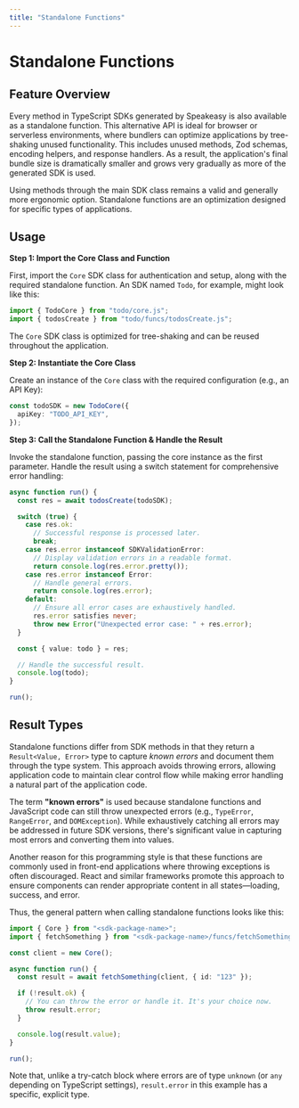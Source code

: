 ```yaml
---
title: "Standalone Functions"
---
```


# Standalone Functions

## Feature Overview

Every method in TypeScript SDKs generated by Speakeasy is also available as a
standalone function. This alternative API is ideal for browser or serverless
environments, where bundlers can optimize applications by tree-shaking unused
functionality. This includes unused methods, Zod schemas, encoding helpers, and
response handlers. As a result, the application's final bundle size is
dramatically smaller and grows very gradually as more of the generated SDK is
used.

Using methods through the main SDK class remains a valid and generally more
ergonomic option. Standalone functions are an optimization designed for specific
types of applications.

## Usage

**Step 1: Import the Core Class and Function**

First, import the `Core` SDK class for authentication and setup, along with the
required standalone function. An SDK named `Todo`, for example, might look like
this:

```typescript index.ts
import { TodoCore } from "todo/core.js";
import { todosCreate } from "todo/funcs/todosCreate.js";
```

The `Core` SDK class is optimized for tree-shaking and can be reused throughout
the application.

**Step 2: Instantiate the Core Class**

Create an instance of the `Core` class with the required configuration (e.g., an
API Key):

```typescript index.ts
const todoSDK = new TodoCore({
  apiKey: "TODO_API_KEY",
});
```

**Step 3: Call the Standalone Function & Handle the Result**

Invoke the standalone function, passing the core instance as the first parameter.
Handle the result using a switch statement for comprehensive error handling:

```typescript index.ts
async function run() {
  const res = await todosCreate(todoSDK);

  switch (true) {
    case res.ok:
      // Successful response is processed later.
      break;
    case res.error instanceof SDKValidationError:
      // Display validation errors in a readable format.
      return console.log(res.error.pretty());
    case res.error instanceof Error:
      // Handle general errors.
      return console.log(res.error);
    default:
      // Ensure all error cases are exhaustively handled.
      res.error satisfies never;
      throw new Error("Unexpected error case: " + res.error);
  }

  const { value: todo } = res;

  // Handle the successful result.
  console.log(todo);
}

run();
```

## Result Types

Standalone functions differ from SDK methods in that they return a
`Result<Value, Error>` type to capture _known errors_ and document them through
the type system. This approach avoids throwing errors, allowing application code
to maintain clear control flow while making error handling a natural part of the
application code.

<div data-callout data-title="NOTE" data-variant="info">
  The term <strong>"known errors"</strong> is used because standalone functions and
  JavaScript code can still throw unexpected errors (e.g., <code>TypeError</code>,
  <code>RangeError</code>, and <code>DOMException</code>). While exhaustively catching all errors may
  be addressed in future SDK versions, there's significant value in capturing
  most errors and converting them into values.
</div>

Another reason for this programming style is that these functions are commonly
used in front-end applications where throwing exceptions is often discouraged.
React and similar frameworks promote this approach to ensure components can
render appropriate content in all states—loading, success, and error.

Thus, the general pattern when calling standalone functions looks like this:

```typescript log-something.ts
import { Core } from "<sdk-package-name>";
import { fetchSomething } from "<sdk-package-name>/funcs/fetchSomething.js";

const client = new Core();

async function run() {
  const result = await fetchSomething(client, { id: "123" });

  if (!result.ok) {
    // You can throw the error or handle it. It's your choice now.
    throw result.error;
  }

  console.log(result.value);
}

run();
```

Note that, unlike a try-catch block where errors are of type `unknown` (or `any`
depending on TypeScript settings), `result.error` in this example has a
specific, explicit type.